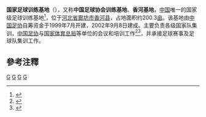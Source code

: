 {{Infobox Venue
| name             = 国家足球训练基地<br/><small>National Football Training Center</small>
| image            = 
| image_caption    = 
| nickname         = 中国足球协会训练基地<br/>香河基地
| location         = {{CHN}}[[河北省|河北省]][[廊坊市|廊坊市]][[香河县|香河县]][[刘宋镇|刘宋镇]]北务屯
| coordinates      = 
| type             = 体育设施
| built            = 2002年7月
| opened           = 2002年9月8日
| dimensions       = 200.3[[亩|亩]]
| owner            = [[中国足球协会|中国足球协会]]
| construction_cost= 
| former_names     = 
| website          = 
}}
'''国家足球训练基地'''（{{lang|en|National Football Training Center}}），又称'''中国足球协会训练基地'''、'''香河基地'''，[[中华人民共和国|中国]]唯一的国家级足球训练基地<ref>{{cite web |author1=《新京报》 |author2=徐晓帆 |title=足协筹划国足南北训练基地 国家奥体中心或成备选 |url=http://sports.sina.com.cn/china/national/2019-08-22/doc-ihytcitn1067741.shtml |website=新浪网 |accessdate=2019-08-22 |archive-date=2020-11-28 |archive-url=https://web.archive.org/web/20201128002826/http://sports.sina.com.cn/china/national/2019-08-22/doc-ihytcitn1067741.shtml |dead-url=no }}</ref>，位于[[河北省|河北省]][[廊坊市|廊坊市]][[香河县|香河县]]，占地面积约200.3[[亩|亩]]。该基地由[[中国足协|中国足协]]自筹资金于1999年7月开建，2002年9月8日建成。主要负责各级国家队集训，[[中国足协|中国足协]]与[[国家体育总局|国家体育总局]]等单位的会议和培训工作<ref>{{cite web |title=国家足球训练基地 |url=http://www.thecfa.cn/gjzuqiuxljd/20180630/19653.html |website=中国足球协会 |accessdate=2018-06-30 |archive-date=2020-02-22 |archive-url=https://web.archive.org/web/20200222042727/http://www.thecfa.cn/gjzuqiuxljd/20180630/19653.html |dead-url=no }}</ref><ref>{{cite web |title=足球训练基地 |url=http://www.xianghe.gov.cn/system/2017/07/12/030026830.shtml |website=香河县人民政府 |accessdate=2020-06-18 |archive-date=2019-07-13 |archive-url=https://web.archive.org/web/20190713224546/http://www.xianghe.gov.cn/system/2017/07/12/030026830.shtml |dead-url=no }}</ref>，并承接足球赛事及足球队集训工作。
== 參考注釋 ==
{{reflist}}
[[Category:中国足球协会|G]]
[[Category:香河县|G]]
[[Category:国家体育总局|G]]
[[Category:中国足球训练基地|G]]